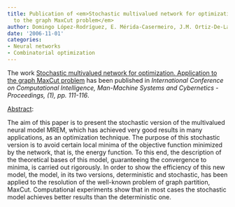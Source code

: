 ```yaml
---
title: Publication of <em>Stochastic multivalued network for optimization. Application
  to the graph MaxCut problem</em>
author: Domingo López-Rodríguez, E. Mérida-Casermeiro, J.M. Ortiz-De-Lazcano-Lobato
date: '2006-11-01'
categories:
- Neural networks
- Combinatorial optimization
---
```


The work <u>Stochastic multivalued network for optimization. Application to the graph MaxCut problem</u> has been published in <em>International Conference on Computational Intelligence, Man-Machine Systems and Cybernetics - Proceedings, (1), <em>pp. 111-116</em></em>.

<u>Abstract</u>:


The aim of this paper is to present the stochastic version of the multivalued neural model MREM, which has achieved very good results in many applications, as an optimization technique. The purpose of this stochastic version is to avoid certain local minima of the objective function minimized by the network, that is, the energy function. To this end, the description of the theoretical bases of this model, guaranteeing the convergence to minima, is carried out rigorously. In order to show the efficiency of this new model, the model, in its two versions, deterministic and stochastic, has been applied to the resolution of the well-known problem of graph partition, MaxCut. Computational experiments show that in most cases the stochastic model achieves better results than the deterministic one.

